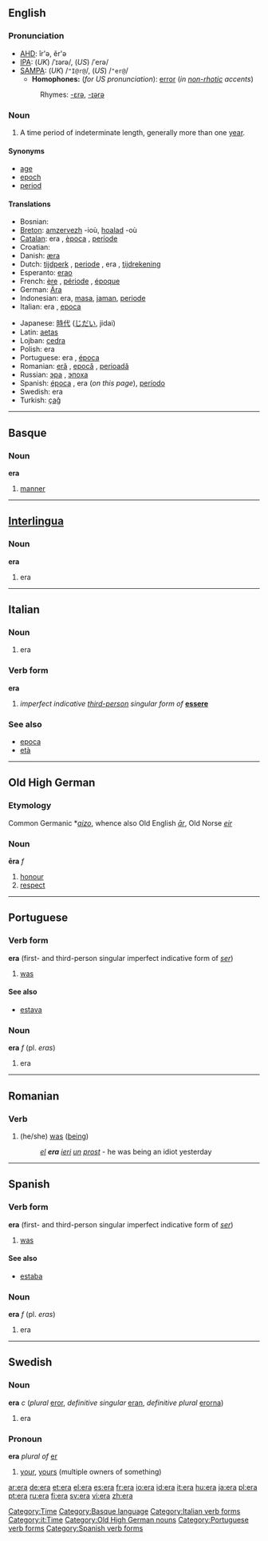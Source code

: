 {{see|Era|ERA|-era}}
==English==

===Pronunciation===
*[[AHD]]: îr'ə, ĕr'ə
*[[IPA]]: (''UK'') /ˈɪərə/, (''US'') /ˈerə/
*[[SAMPA]]: (''UK'') /<tt>"I@r@</tt>/, (''US'') /<tt>"er@</tt>/
**'''Homophones:''' (''for US pronunciation''): [[error]] (''in [[non-rhotic]] accents'')
*:Rhymes: [[Rhymes:English:-ɛrə|-ɛrə]], [[Rhymes:English:-ɪərə|-ɪərə]]

===Noun===
{{en-noun}}

# A time period of indeterminate length, generally more than one [[year]].

====Synonyms====
*[[age]]
*[[epoch]]
*[[period]]

====Translations====
{{top}}
*Bosnian: {{t|bs|era|f}}
*[[Breton]]: [[amzervezh]] {{f}} -ioù, [[hoalad]] {{m}} -où
*[[Catalan]]: era {{f}}, [[època]] {{f}}, [[període]] {{m}}
*Croatian: {{t|bs|era|f}}
*Danish: [[æra]] {{c}}
*Dutch: [[tijdperk]] {{n}}, [[periode]] {{f}}, era {{m}}, [[tijdrekening]]
*Esperanto: [[erao]]
*French: [[ère]] {{f}}, [[période]] {{f}}, [[époque]] {{f}}
*German: [[Ära]] {{f}}
*Indonesian: era, [[masa]], [[jaman]], [[periode]]
*Italian: era {{f}}, [[epoca]] {{f}}
{{mid}}
*Japanese: [[時代]] ([[じだい]], jidai)
*Latin: [[aetas]] {{f}}
*Lojban: [[cedra]]
*Polish: era {{f}}
*Portuguese: era {{f}}, [[época]] {{f}}
*Romanian: [[eră]] {{f}}, [[epocă]] {{f}}, [[perioadă]] {{f}}
*Russian: [[эра]] {{f}}, [[эпоха]] {{f}}
*Spanish: [[época]] {{f}}, era {{f}} (''on this page''), [[período]] {{m}}
*Swedish: era {{c}}
*Turkish: [[çağ]]
{{bottom}}

[[Category:Time]]

----

==Basque==

===Noun===
'''era'''

# [[manner]]

[[Category:Basque language]]

----

==[[Interlingua]]==

===Noun===
'''era'''

# era

----

==Italian==

===Noun===
{{it-noun|er|f|a|e}}

# era

===Verb form===
'''era'''

# ''imperfect indicative [[third-person]] singular form of'' '''[[essere]]'''

===See also===
*[[epoca]]
*[[età]]

[[Category:Italian verb forms]]
[[Category:it:Time]]

----

==Old High German==

===Etymology===
Common Germanic *''[[aizo]]'', whence also Old English ''[[ār]]'', Old Norse ''[[eir]]''

===Noun===
'''ēra''' ''f''

# [[honour]]
# [[respect]]

[[Category:Old High German nouns]]

----

==Portuguese==

===Verb form===
'''era''' (first- and third-person singular imperfect indicative form of ''[[ser]]'')

# [[was]]

====See also====
*[[estava]]

===Noun===
'''era''' ''f'' (pl. ''eras'')

# era

[[Category:Portuguese verb forms]]

----

==Romanian==

===Verb===
{{ro-verbform|fi|person=3s|time=imp|tense=ind}}

# (he/she) [[was]] ([[being]])
#:''[[el]] '''era''' [[ieri]] [[un]] [[prost]]'' - he was being an idiot yesterday

----

==Spanish==

===Verb form===
'''era''' (first- and third-person singular imperfect indicative form of ''[[ser]]'')

# [[was]]

====See also====
*[[estaba]]

===Noun===
'''era''' ''f'' (pl. ''eras'')

# era

[[Category:Spanish verb forms]]

----

==Swedish==

===Noun===
'''era''' ''c'' (''plural'' [[eror]], ''definitive singular'' [[eran]], ''definitive plural'' [[erorna]])

# era

===Pronoun===
'''era''' ''plural of'' [[er#Swedish|er]]

# [[your]], [[yours]] (multiple owners of something)

[[ar:era]]
[[de:era]]
[[et:era]]
[[el:era]]
[[es:era]]
[[fr:era]]
[[io:era]]
[[id:era]]
[[it:era]]
[[hu:era]]
[[ja:era]]
[[pl:era]]
[[pt:era]]
[[ru:era]]
[[fi:era]]
[[sv:era]]
[[vi:era]]
[[zh:era]]